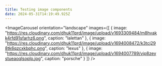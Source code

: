 ```yaml
---
title: Testing image components
date: 2024-05-31T14:19:49.925Z
---
```


<ImageCarousel
  orientation="landscape"
  images={[
    {
      image:
        "https://res.cloudinary.com/dhuk11prd/image/upload/v1693309484/m8hvakk4rfd91sfarhz6.png",
      caption: "lalettan"
    },
    {
      image:
        "https://res.cloudinary.com/dhuk11prd/image/upload/v1694008472/k3tcj298tk6qzcxkbphc.png",
      caption: "lexus"
    },
    {
      image:
        "https://res.cloudinary.com/dhuk11prd/image/upload/v1694007789/vjp8zeystueaoqlsoplp.jpg",
      caption: "porsche"
    }
  ]}
/>
